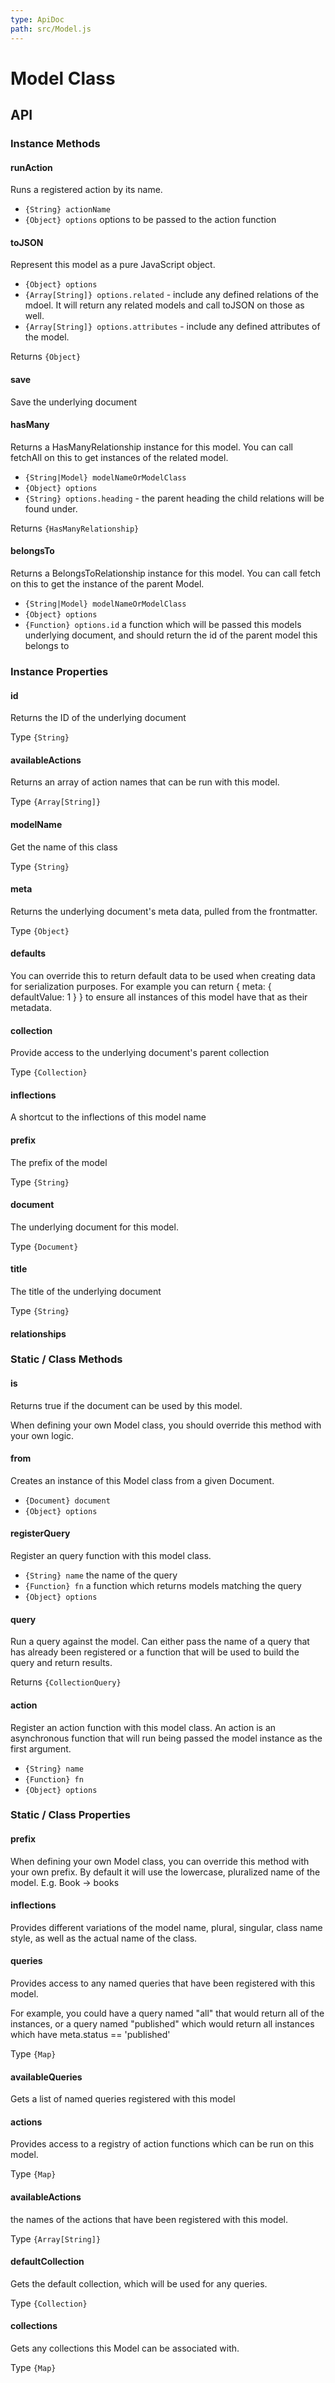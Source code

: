 ```yaml
---
type: ApiDoc
path: src/Model.js
---
```


# Model Class

## API

### Instance Methods

#### runAction

Runs a registered action by its name.

- `{String} actionName`
- `{Object} options` options to be passed to the action function

#### toJSON

Represent this model as a pure JavaScript object.

- `{Object} options`
- `{Array[String]} options.related` - include any defined relations of the mdoel. It will return any related models and call toJSON on those as well.
- `{Array[String]} options.attributes` - include any defined attributes of the model.

Returns `{Object}`

#### save

Save the underlying document

#### hasMany

Returns a HasManyRelationship instance for this model. You can call fetchAll on this to get
instances of the related model.

- `{String|Model} modelNameOrModelClass`
- `{Object} options`
- `{String} options.heading` - the parent heading the child relations will be found under.

Returns `{HasManyRelationship}`

#### belongsTo

Returns a BelongsToRelationship instance for this model. You can call fetch on this to get the instance of the parent Model.

- `{String|Model} modelNameOrModelClass`
- `{Object} options`
- `{Function} options.id` a function which will be passed this models underlying document, and should return the id of the parent model this belongs to

### Instance Properties

#### id

Returns the ID of the underlying document

Type `{String}`

#### availableActions

Returns an array of action names that can be run with this model.

Type `{Array[String]}`

#### modelName

Get the name of this class

Type `{String}`

#### meta

Returns the underlying document's meta data, pulled from the frontmatter.

Type `{Object}`

#### defaults

You can override this to return default data to be used when creating data for serialization purposes.
For example you can return { meta: { defaultValue: 1 } } to ensure all instances of this model have that
as their metadata.

#### collection

Provide access to the underlying document's parent collection

Type `{Collection}`

#### inflections

A shortcut to the inflections of this model name

#### prefix

The prefix of the model

Type `{String}`

#### document

The underlying document for this model.

Type `{Document}`

#### title

The title of the underlying document

Type `{String}`

#### relationships

### Static / Class Methods

#### is

Returns true if the document can be used by this model.

When defining your own Model class, you should override this method with your own logic.

#### from

Creates an instance of this Model class from a given Document.

- `{Document} document`
- `{Object} options`

#### registerQuery

Register an query function with this model class.

- `{String} name` the name of the query
- `{Function} fn` a function which returns models matching the query
- `{Object} options`

#### query

Run a query against the model. Can either pass the name of a query that has already been registered
or a function that will be used to build the query and return results.

Returns `{CollectionQuery}`

#### action

Register an action function with this model class. An action is an asynchronous function
that will run being passed the model instance as the first argument.

- `{String} name`
- `{Function} fn`
- `{Object} options`

### Static / Class Properties

#### prefix

When defining your own Model class, you can override this method with your own prefix. By default
it will use the lowercase, pluralized name of the model. E.g. Book -> books

#### inflections

Provides different variations of the model name, plural, singular, class name style, as well as the actual name of the class.

#### queries

Provides access to any named queries that have been registered with this model.

For example, you could have a query named "all" that would return all of the instances,
or a query named "published" which would return all instances which have meta.status == 'published'

Type `{Map}`

#### availableQueries

Gets a list of named queries registered with this model

#### actions

Provides access to a registry of action functions which can be run on this model.

Type `{Map}`

#### availableActions

the names of the actions that have been registered with this model.

Type `{Array[String]}`

#### defaultCollection

Gets the default collection, which will be used for any queries.

Type `{Collection}`

#### collections

Gets any collections this Model can be associated with.

Type `{Map}`
